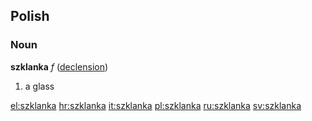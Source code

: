 ==Polish==
===Noun===
'''szklanka''' ''f'' ([[Wiktionary Appendix:Polish hard feminine noun declension|declension]])
# a glass

[[el:szklanka]]
[[hr:szklanka]]
[[it:szklanka]]
[[pl:szklanka]]
[[ru:szklanka]]
[[sv:szklanka]]